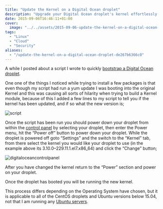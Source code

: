 ```yaml
---
title: "Update the Kernel on a Digital Ocean droplet"
description: "Upgrade your Digital Ocean droplet's kernel effortlessly. Discover the steps to ensure smooth kernel updates for enhanced security and performance."
date: 2015-09-06T16:46:11+01:00
cover:
  image: "../../assets/2015-09-06-update-the-kernel-on-a-digital-ocean-droplet/blog-cover-2015-09-06-update-the-kernel-on-a-digital-ocean-droplet.png"
tags:
  - "Linux"
  - "Cloud"
  - "Security"
aliases:
  - "/update-the-kernel-on-a-digital-ocean-droplet-de267b6366c0"
---
```


A while I posted about a script I wrote to quickly [bootstrap a Digital Ocean droplet](/2015/06/28/digital-ocean-bootstrap/).

One one of the things I noticed while trying to install a few packages is that even though my script had run a yum update I was booting into the original Kernel and this was causing all sorts of hilarity when trying to build a Kernel module, because of this I added a few lines to my script to tell you if the kernel has been updated, and if so what the new version is;

<Img src="/assets/2015-09-06-update-the-kernel-on-a-digital-ocean-droplet/img/2015-09-06_update-the-kernel-on-a-digital-ocean-droplet_1.png" alt="script" />

Once the script has been run you should power down your droplet from within the [control panel](https://cloud.digitalocean.com/) by selecting your droplet, then enter the Power menu, hit the “Power off” button to power down your droplet. While the droplet is powered off goto “Settings” and the switch to the “Kernel” tab, from there select the kernel you would like your droplet to use (in the example above its 3.10.0–229.11.1.el7.x86_64) and click the “Change” button;

<Img src="/assets/2015-09-06-update-the-kernel-on-a-digital-ocean-droplet/img/2015-09-06_update-the-kernel-on-a-digital-ocean-droplet_2.png" alt="digitaloceancontrolpanel" />

After you have changed the kernel return to the “Power” section and power on your droplet.

Once the droplet has booted you will be running the new kernel.

This process differs depending on the Operating System have chosen, but it is applicable to all of the CentOS droplets and Ubuntu versions below 15.04, not that I am running any [Ubuntu servers](/2014/08/03/am-i-an-operating-system-snob/).
